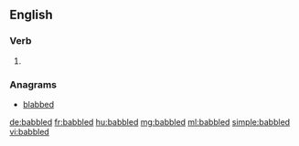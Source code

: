 ==English==

===Verb===
{{head|en|verb form}}

# {{en-past of|babble}}

===Anagrams===
* [[blabbed#English|blabbed]]

[[de:babbled]]
[[fr:babbled]]
[[hu:babbled]]
[[mg:babbled]]
[[ml:babbled]]
[[simple:babbled]]
[[vi:babbled]]